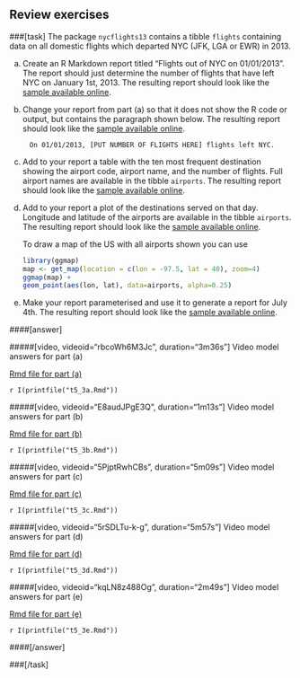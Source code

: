 ## Review exercises

###[task]
The package `nycflights13` contains a tibble `flights` containing data on all domestic flights which departed NYC (JFK, LGA or EWR) in 2013. 

(a) Create an R Markdown report titled "Flights out of NYC on 01/01/2013". The report should just determine the number of flights that have left NYC on January 1st, 2013.  The resulting report should look like the [sample available online](http://www.stats.gla.ac.uk/~levers/rp/t5_3a.pdf).

(b) Change your report from part (a) so that it does not show the R code or output, but contains the paragraph shown below. The resulting report should look like the [sample available online](http://www.stats.gla.ac.uk/~levers/rp/t5_3b.pdf).
```
     On 01/01/2013, [PUT NUMBER OF FLIGHTS HERE] flights left NYC. 
```
  

(c) Add to your report a table with the ten most frequent destination showing the airport code, airport name, and the number of flights. Full airport names are available in the tibble `airports`. The resulting report should look like the [sample available online](http://www.stats.gla.ac.uk/~levers/rp/t5_3c.pdf).

(d) Add to your report a plot of the destinations served on that day. Longitude and latitude of the airports are available in the tibble `airports`. The resulting report should look like the [sample available online](http://www.stats.gla.ac.uk/~levers/rp/t5_3d.pdf). 

	To draw a map of the US with all airports shown you can use
```r
library(ggmap)
map <- get_map(location = c(lon = -97.5, lat = 40), zoom=4)
ggmap(map) +
    geom_point(aes(lon, lat), data=airports, alpha=0.25) 
``` 


(e) Make your report parameterised and use it to generate a report for July 4th.
The resulting report should look like the [sample available online](http://www.stats.gla.ac.uk/~levers/rp/t5_3e.pdf).

####[answer]

\mbox{ }


#####[video, videoid="rbcoWh6M3Jc", duration="3m36s"] Video model answers for part (a)

[Rmd file for part (a)](http://www.stats.gla.ac.uk/~levers/rp/t5_3a.Rmd)

`r I(printfile("t5_3a.Rmd"))`

#####[video, videoid="E8audJPgE3Q", duration="1m13s"] Video model answers for part (b)

[Rmd file for part (b)](http://www.stats.gla.ac.uk/~levers/rp/t5_3b.Rmd)

`r I(printfile("t5_3b.Rmd"))`

#####[video, videoid="5PjptRwhCBs", duration="5m09s"] Video model answers for part (c)

[Rmd file for part (c)](http://www.stats.gla.ac.uk/~levers/rp/t5_3c.Rmd)

`r I(printfile("t5_3c.Rmd"))`


#####[video, videoid="5rSDLTu-k-g", duration="5m57s"] Video model answers for part (d)

[Rmd file for part (d)](http://www.stats.gla.ac.uk/~levers/rp/t5_3d.Rmd)

`r I(printfile("t5_3d.Rmd"))`


#####[video, videoid="kqLN8z488Og", duration="2m49s"] Video model answers for part (e)

[Rmd file for part (e)](http://www.stats.gla.ac.uk/~levers/rp/t5_3e.Rmd)

`r I(printfile("t5_3e.Rmd"))`

####[/answer]

###[/task]

 
\newpage
